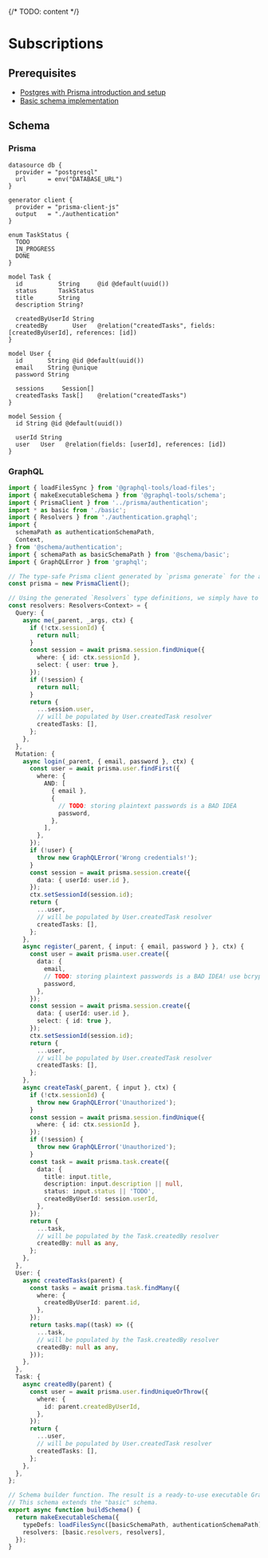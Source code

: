 {/* TODO: content */}

# Subscriptions

## Prerequisites

- [Postgres with Prisma introduction and setup](introduction)
- [Basic schema implementation](basic)

## Schema

### Prisma

```prisma filename="examples/database/postgres-with-prisma/prisma/authentication.prisma"
datasource db {
  provider = "postgresql"
  url      = env("DATABASE_URL")
}

generator client {
  provider = "prisma-client-js"
  output   = "./authentication"
}

enum TaskStatus {
  TODO
  IN_PROGRESS
  DONE
}

model Task {
  id          String     @id @default(uuid())
  status      TaskStatus
  title       String
  description String?

  createdByUserId String
  createdBy       User   @relation("createdTasks", fields: [createdByUserId], references: [id])
}

model User {
  id       String @id @default(uuid())
  email    String @unique
  password String

  sessions     Session[]
  createdTasks Task[]    @relation("createdTasks")
}

model Session {
  id String @id @default(uuid())

  userId String
  user   User   @relation(fields: [userId], references: [id])
}
```

### GraphQL

```ts filename="examples/database/postgres-with-prisma/schema/authentication.ts"
import { loadFilesSync } from '@graphql-tools/load-files';
import { makeExecutableSchema } from '@graphql-tools/schema';
import { PrismaClient } from '../prisma/authentication';
import * as basic from './basic';
import { Resolvers } from './authentication.graphql';
import {
  schemaPath as authenticationSchemaPath,
  Context,
} from '@schema/authentication';
import { schemaPath as basicSchemaPath } from '@schema/basic';
import { GraphQLError } from 'graphql';

// The type-safe Prisma client generated by `prisma generate` for the authentication schema.
const prisma = new PrismaClient();

// Using the generated `Resolvers` type definitions, we simply have to implement them to communicate with Postgres through Prisma.
const resolvers: Resolvers<Context> = {
  Query: {
    async me(_parent, _args, ctx) {
      if (!ctx.sessionId) {
        return null;
      }
      const session = await prisma.session.findUnique({
        where: { id: ctx.sessionId },
        select: { user: true },
      });
      if (!session) {
        return null;
      }
      return {
        ...session.user,
        // will be populated by User.createdTask resolver
        createdTasks: [],
      };
    },
  },
  Mutation: {
    async login(_parent, { email, password }, ctx) {
      const user = await prisma.user.findFirst({
        where: {
          AND: [
            { email },
            {
              // TODO: storing plaintext passwords is a BAD IDEA
              password,
            },
          ],
        },
      });
      if (!user) {
        throw new GraphQLError('Wrong credentials!');
      }
      const session = await prisma.session.create({
        data: { userId: user.id },
      });
      ctx.setSessionId(session.id);
      return {
        ...user,
        // will be populated by User.createdTask resolver
        createdTasks: [],
      };
    },
    async register(_parent, { input: { email, password } }, ctx) {
      const user = await prisma.user.create({
        data: {
          email,
          // TODO: storing plaintext passwords is a BAD IDEA! use bcrypt instead
          password,
        },
      });
      const session = await prisma.session.create({
        data: { userId: user.id },
        select: { id: true },
      });
      ctx.setSessionId(session.id);
      return {
        ...user,
        // will be populated by User.createdTask resolver
        createdTasks: [],
      };
    },
    async createTask(_parent, { input }, ctx) {
      if (!ctx.sessionId) {
        throw new GraphQLError('Unauthorized');
      }
      const session = await prisma.session.findUnique({
        where: { id: ctx.sessionId },
      });
      if (!session) {
        throw new GraphQLError('Unauthorized');
      }
      const task = await prisma.task.create({
        data: {
          title: input.title,
          description: input.description || null,
          status: input.status || 'TODO',
          createdByUserId: session.userId,
        },
      });
      return {
        ...task,
        // will be populated by the Task.createdBy resolver
        createdBy: null as any,
      };
    },
  },
  User: {
    async createdTasks(parent) {
      const tasks = await prisma.task.findMany({
        where: {
          createdByUserId: parent.id,
        },
      });
      return tasks.map((task) => ({
        ...task,
        // will be populated by the Task.createdBy resolver
        createdBy: null as any,
      }));
    },
  },
  Task: {
    async createdBy(parent) {
      const user = await prisma.user.findUniqueOrThrow({
        where: {
          id: parent.createdByUserId,
        },
      });
      return {
        ...user,
        // will be populated by User.createdTask resolver
        createdTasks: [],
      };
    },
  },
};

// Schema builder function. The result is a ready-to-use executable GraphQL schema.
// This schema extends the "basic" schema.
export async function buildSchema() {
  return makeExecutableSchema({
    typeDefs: loadFilesSync([basicSchemaPath, authenticationSchemaPath]),
    resolvers: [basic.resolvers, resolvers],
  });
}
```
